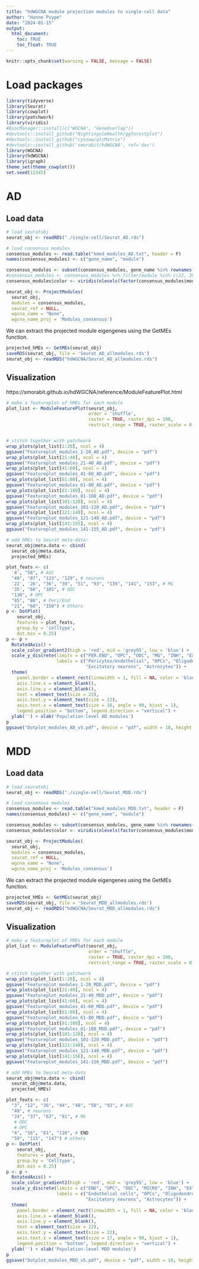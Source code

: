 ```yaml
---
title: "hdWGCNA module projection modules to single-cell data"
author: "Hanne Puype"
date: "2024-01-15"
output:  
  html_document:
    toc: TRUE
    toc_float: TRUE
---
```


```r
knitr::opts_chunk$set(warning = FALSE, message = FALSE)
```

# Load packages
```r
library(tidyverse)
library(Seurat)
library(cowplot)
library(patchwork)
library(viridis)
#BiocManager::install(c("WGCNA", "GeneOverlap"))
#devtools::install_github("NightingaleHealth/ggforestplot")
#devtools::install_github("cysouw/qlcMatrix")
#devtools::install_github('smorabit/hdWGCNA', ref='dev')
library(WGCNA)
library(hdWGCNA)
library(igraph)
theme_set(theme_cowplot())
set.seed(12345)
```

# AD
## Load data
```r
# load seuratobj
seurat_obj <- readRDS("./single-cell/Seurat_AD.rds")

# load consensus modules 
consensus_modules <- read.table("kmed_modules_AD.txt", header = F)
names(consensus_modules) <- c("gene_name", "module")

consensus_modules <- subset(consensus_modules, gene_name %in% rownames(seurat_obj))
#consensus_modules <- consensus_modules %>% filter(module %in% c(22, 39, 141, 153))
consensus_modules$color <- viridis(nlevels(factor(consensus_modules$module)))[as.numeric(factor(consensus_modules$module))]
```

```r
seurat_obj <- ProjectModules(
  seurat_obj,
  modules = consensus_modules,
  seurat_ref = NULL,
  wgcna_name = "None",
  wgcna_name_proj = 'Modules_consensus')
```

We can extract the projected module eigengenes using the GetMEs function.  
```r
projected_hMEs <- GetMEs(seurat_obj)
saveRDS(seurat_obj, file = 'Seurat_AD_allmodules.rds')
seurat_obj <- readRDS("hdWGCNA/Seurat_AD_allmodules.rds")
```

## Visualization 
https://smorabit.github.io/hdWGCNA/reference/ModuleFeaturePlot.html 
```r
# make a featureplot of hMEs for each module
plot_list <- ModuleFeaturePlot(seurat_obj, 
                               order = 'shuffle', 
                               raster = TRUE, raster_dpi = 100, 
                               restrict_range = TRUE, raster_scale = 0.25)


# stitch together with patchwork
wrap_plots(plot_list[1:20], ncol = 4)
ggsave("Featureplot_modules_1-20_AD.pdf", device = "pdf")
wrap_plots(plot_list[21:40], ncol = 4)
ggsave("Featureplot_modules_21-40_AD.pdf", device = "pdf")
wrap_plots(plot_list[41:60], ncol = 4)
ggsave("Featureplot_modules_41-60_AD.pdf", device = "pdf")
wrap_plots(plot_list[61:80], ncol = 4)
ggsave("Featureplot_modules_61-80_AD.pdf", device = "pdf")
wrap_plots(plot_list[81:100], ncol = 4)
ggsave("Featureplot_modules_81-100_AD.pdf", device = "pdf")
wrap_plots(plot_list[101:120], ncol = 4)
ggsave("Featureplot_modules_101-120_AD.pdf", device = "pdf")
wrap_plots(plot_list[121:140], ncol = 4)
ggsave("Featureplot_modules_121-140_AD.pdf", device = "pdf")
wrap_plots(plot_list[141:155], ncol = 4)
ggsave("Featureplot_modules_141-155_AD.pdf", device = "pdf")
```

```r
# add hMEs to Seurat meta-data:
seurat_obj@meta.data <- cbind(
  seurat_obj@meta.data,
  projected_hMEs)

plot_feats <- c(
  '4', "58", # ASC
  "40", "87", "123", "129", # neurons
  '22', '26', "36", "39", "51", "93", "139", "141", "153", # MG
  '35', "66", "105", # ODC
  "130", # OPC
  "85", "86", # Peri/End
  "21", "60", "150") # Others 
p <- DotPlot(
    seurat_obj,
    features = plot_feats,
    group.by = 'celltype', 
    dot.min = 0.25)
p <- p +
  RotatedAxis() +
  scale_color_gradient2(high = 'red', mid = 'grey95', low = 'blue') +
  scale_y_discrete(limits = c("PER.END", "OPC", "ODC", "MG", "INH", "EX", "ASC"),
                   labels = c("Pericytes/endothelial", "OPCs", "Oligodendrocytes", "Microglia", "Inhibitory neurons",
                              "Excitatory neurons", "Astrocytes")) + 
  theme(
    panel.border = element_rect(linewidth = 1, fill = NA, color = 'black'),
    axis.line.x = element_blank(),
    axis.line.y = element_blank(),
    text = element_text(size = 22),
    axis.text.y = element_text(size = 22),
    axis.text.x = element_text(size = 16, angle = 90, hjust = 1),
    legend.position = "bottom", legend.direction = "vertical") +
  ylab('') + xlab('Population-level AD modules')
p
ggsave("Dotplot_modules_AD_v5.pdf", device = "pdf", width = 10, height = 6)
```

# MDD 
## Load data
```r
# load seuratobj
seurat_obj <- readRDS("./single-cell/Seurat_MDD.rds")

# load consensus modules 
consensus_modules <- read.table("kmed_modules_MDD.txt", header = F)
names(consensus_modules) <- c("gene_name", "module")

consensus_modules <- subset(consensus_modules, gene_name %in% rownames(seurat_obj))
consensus_modules$color <- viridis(nlevels(factor(consensus_modules$module)))[as.numeric(factor(consensus_modules$module))]
```

```r
seurat_obj <- ProjectModules(
  seurat_obj,
  modules = consensus_modules,
  seurat_ref = NULL,
  wgcna_name = "None",
  wgcna_name_proj = 'Modules_consensus')
```

We can extract the projected module eigengenes using the GetMEs function.  
```r
projected_hMEs <- GetMEs(seurat_obj)
saveRDS(seurat_obj, file = 'Seurat_MDD_allmodules.rds')
seurat_obj <- readRDS("hdWGCNA/Seurat_MDD_allmodules.rds")
```

## Visualization 
```r
# make a featureplot of hMEs for each module
plot_list <- ModuleFeaturePlot(seurat_obj, 
                               order = "shuffle", 
                               raster = TRUE, raster_dpi = 100, 
                               restrict_range = TRUE, raster_scale = 0.25)

# stitch together with patchwork
wrap_plots(plot_list[1:20], ncol = 4)
ggsave("Featureplot_modules_1-20_MDD.pdf", device = "pdf")
wrap_plots(plot_list[21:40], ncol = 4)
ggsave("Featureplot_modules_21-40_MDD.pdf", device = "pdf")
wrap_plots(plot_list[41:60], ncol = 4)
ggsave("Featureplot_modules_41-60_MDD.pdf", device = "pdf")
wrap_plots(plot_list[61:80], ncol = 4)
ggsave("Featureplot_modules_61-80_MDD.pdf", device = "pdf")
wrap_plots(plot_list[81:100], ncol = 4)
ggsave("Featureplot_modules_81-100_MDD.pdf", device = "pdf")
wrap_plots(plot_list[101:120], ncol = 4)
ggsave("Featureplot_modules_101-120_MDD.pdf", device = "pdf")
wrap_plots(plot_list[121:140], ncol = 4)
ggsave("Featureplot_modules_121-140_MDD.pdf", device = "pdf")
wrap_plots(plot_list[141:156], ncol = 4)
ggsave("Featureplot_modules_141-156_MDD.pdf", device = "pdf")
```

```r
# add hMEs to Seurat meta-data
seurat_obj@meta.data <- cbind(
  seurat_obj@meta.data,
  projected_hMEs)

plot_feats <- c(
  "3", "12", "36", "44", "48", "50", "93", # ASC
  "49", # neurons
  "24", "37", "63", "81", # MG
   # ODC
   # OPC
  "4", "56", "61", "110", # END
  "59", "115", "147") # others
p <- DotPlot(
    seurat_obj,
    features = plot_feats,
    group.by = 'Celltype', 
    dot.min = 0.25)
p <- p +
  RotatedAxis() +
  scale_color_gradient2(high = 'red', mid = 'grey95', low = 'blue') +
  scale_y_discrete(limits = c("END", "OPC", "ODC", "MICRO", "INH", "EX", "ASC"),
                   labels = c("Endothelial cells", "OPCs", "Oligodendrocytes",  "Microglia", "Inhibitory neurons", 
                              "Excitatory neurons", "Astrocytes")) +
  theme(
    panel.border = element_rect(linewidth = 1, fill = NA, color = 'black'),
    axis.line.x = element_blank(),
    axis.line.y = element_blank(),
    text = element_text(size = 22),
    axis.text.y = element_text(size = 22),
    axis.text.x = element_text(size = 17, angle = 90, hjust = 1),
    legend.position = "bottom", legend.direction = "vertical") +
  ylab('') + xlab('Population-level MDD modules')
p
ggsave("Dotplot_modules_MDD_v5.pdf", device = "pdf", width = 10, height = 6)
```

